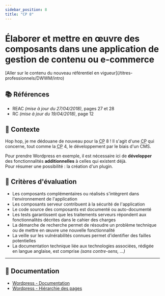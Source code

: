 ```yaml
---
sidebar_position: 8
title: "CP 8"
---
```



# Élaborer et mettre en œuvre des composants dans une application de gestion de contenu ou e-commerce

<Admonition type="warning" title="Attention, tu es en train de consulter un référentiel expiré !">
[Aller sur le contenu du nouveau référentiel en vigueur](/titres-professionnels/DWWM/intro)
</Admonition>

## 📚 Références

- REAC _(mise à jour du 27/04/2018)_, pages 27 et 28
- RC _(mise à jour du 19/04/2018)_, page 12

## 🚀 Contexte

Hop hop, je me dédouane de nouveau pour la <abbr title="Compétence Professionnelle">CP</abbr> 8 !
Il s'agit d'une <abbr title="Compétence Professionnelle">CP</abbr> qui concerne,
tout comme la <abbr title="Compétence Professionnelle">CP</abbr> 4, le développement par le biais d'un CMS.

Pour prendre Wordpress en exemple, il est nécessaire ici de **développer** des fonctionnalités **additionnelles** à celles qui existent déjà.  
Pour résumer une possibilité : la création d'un plugin.

## 🎯 Critères d'évaluation

- Les composants complémentaires ou réalisés s'intègrent dans l'environnement de l'application
- Les composants serveur contribuent à la sécurité de l'application
- Le code source des composants est documenté ou auto-documenté
- Les tests garantissent que les traitements serveurs répondent aux fonctionnalités décrites dans le cahier des charges
- La démarche de recherche permet de résoudre un problème technique ou de mettre en œuvre une nouvelle fonctionnalité
- La veille sur les vulnérabilités connues permet d'identifier des failles potentielles
- La documentation technique liée aux technologies associées, rédigée en langue anglaise, est comprise _(sans contre-sens, ...)_

---

## 🧠 Documentation

- [Wordpress - Documentation](https://developer.wordpress.org/)
- [Wordpress - Hiérarchie des pages](https://developer.wordpress.org/themes/basics/template-hierarchy/)